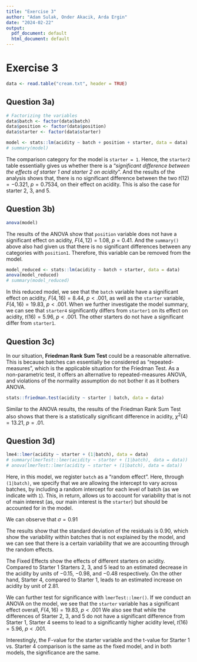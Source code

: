 ```yaml
---
title: "Exercise 3"
author: "Adam Sulak, Onder Akacik, Arda Ergin"
date: "2024-02-22"
output:
  pdf_document: default
  html_document: default
---
```

# Exercise 3
```r
data <- read.table("cream.txt", header = TRUE)
```

## Question 3a)
```r
# Factorizing the variables
data$batch <- factor(data$batch)
data$position <- factor(data$position)
data$starter <- factor(data$starter)

model <- stats::lm(acidity ~ batch + position + starter, data = data)
# summary(model)
```

The comparison category for the model is `starter = 1`. Hence, the `starter2` table essentially gives us whether there is a "*significant difference between the effects of starter 1 and starter 2 on acidity*". And the results of the analysis shows that, there is no significant difference between the two $t(12) = -0.321$, $p = 0.7534$, on their effect on acidity. This is also the case for starter 2, 3, and 5.


## Question 3b)
```r
anova(model)
```

The results of the ANOVA show that `position` variable does not have a significant effect on acidity, $F(4,12) = 1.08$, $p = 0.41$. And the `summary()` above also had given us that there is no significant differences between any categories with `position1`. Therefore, this variable can be removed from the model.
```r
model_reduced <- stats::lm(acidity ~ batch + starter, data = data)
anova(model_reduced)
# summary(model_reduced)
```

In this reduced model, we see that the `batch` variable have a significant effect on acidity, $F(4,16) = 8.44$, $p < .001$, as well as the `starter` variable, $F(4,16) = 19.83$, $p < .001$. When we further investigate the model summary, we can see that `starter4` significantly differs from `starter1` on its effect on acidity, $t(16) = 5.96$, $p < .001$. The other starters do not have a significant differ from `starter1`.


## Question 3c)
In our situation, **Friedman Rank Sum Test** could be a reasonable alternative. This is because batches can essentially be considered as "repeated-measures", which is the applicable situation for the Friedman Test. As a non-parametric test, it offers an alternative to repeated-measures ANOVA, and violations of the normality assumption do not bother it as it bothers ANOVA.

```r
stats::friedman.test(acidity ~ starter | batch, data = data)
```

Similar to the ANOVA results, the results of the Friedman Rank Sum Test also shows that there is a statistically significant difference in acidity, $\chi^2(4) = 13.21$, $p = .01$.


## Question 3d)
```r
lme4::lmer(acidity ~ starter + (1|batch), data = data)
# summary(lmerTest::lmer(acidity ~ starter + (1|batch), data = data))
# anova(lmerTest::lmer(acidity ~ starter + (1|batch), data = data))
```

Here, in this model, we register `batch` as a "random effect". Here, through `(1|batch)`, we specify that we are allowing the intercept to vary across batches, by including a random intercept for each level of batch (as we indicate with `1`). This, in return, allows us to account for variability that is not of main interest (as, our main interest is the `starter`) but should be accounted for in the model.

We can observe that $\sigma = 0.91$


The results show that the standard deviation of the residuals is $0.90$, which show the variability within batches that is not explained by the model, and we can see that there is a certain variability that we are accounting through the random effects.

The Fixed Effects show the effects of different starters on acidity. Compared to Starter 1 Starters 2, 3, and 5 lead to an estimated decrease in the acidity by units of $-0.15$, $-0.98$, and $-0.48$ respectively. On the other hand, Starter 4, compared to Starter 1, leads to an estimated increase on acidity by unit of $2.81$.

We can further test for significance with `lmerTest::lmer()`. If we conduct an ANOVA on the model, we see that the `starter` variable has a significant effect overall, $F(4,16) = 19.83$, $p < .001$ We also see that while the differences of Starter 2, 3, and 5 do not have a significant difference from Starter 1, Starter 4 seems to lead to a significantly higher acidity level, $t(16) = 5.96$, $p < .001$. 

Interestingly, the F-value for the starter variable and the t-value for Starter 1 vs. Starter 4 comparison is the same as the fixed model, and in both models, the significance are the same.



